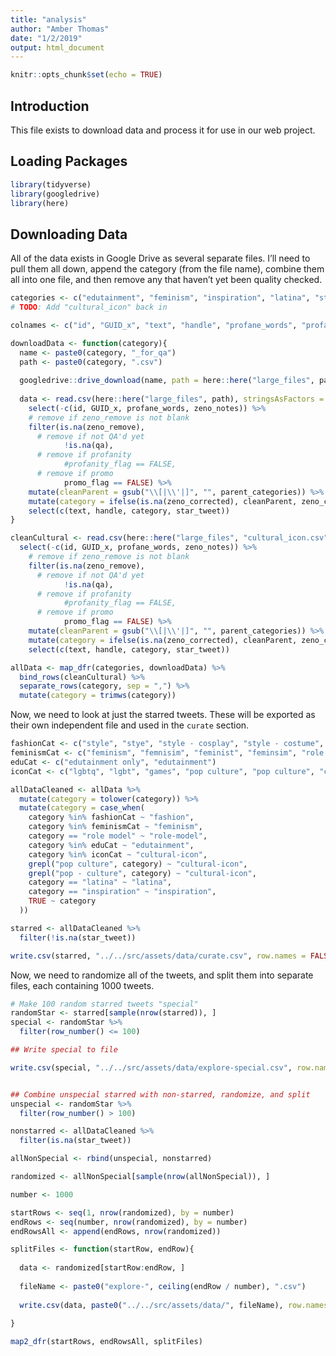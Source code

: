 ```yaml
---
title: "analysis"
author: "Amber Thomas"
date: "1/2/2019"
output: html_document
---
```


```r
knitr::opts_chunk$set(echo = TRUE)
```

## Introduction

This file exists to download data and process it for use in our web project. 

## Loading Packages

```r
library(tidyverse)
library(googledrive)
library(here)
```

## Downloading Data

All of the data exists in Google Drive as several separate files. I'll need to pull them all down, append the category (from the file name), combine them all into one file, and then remove any that haven't yet been quality checked. 

```r
categories <- c("edutainment", "feminism", "inspiration", "latina", "style", "travel")
# TODO: Add "cultural_icon" back in
```

```r
colnames <- c("id", "GUID_x", "text", "handle", "profane_words", "profanity_flag", "promo_flag", "categories", "primary_category", "parent_categories", "zeno_notes", "zeno_remove", "zeno_corrected", "star_tweet", "qa")

downloadData <- function(category){
  name <- paste0(category, "_for_qa")
  path <- paste0(category, ".csv")
  
  googledrive::drive_download(name, path = here::here("large_files", path), type = "csv", overwrite = TRUE)
  
  data <- read.csv(here::here("large_files", path), stringsAsFactors = FALSE, header = TRUE, col.names = colnames, na.strings = c("", " ")) %>%
    select(-c(id, GUID_x, profane_words, zeno_notes)) %>%
    # remove if zeno_remove is not blank
    filter(is.na(zeno_remove),
      # remove if not QA'd yet
            !is.na(qa),
      # remove if profanity
            #profanity_flag == FALSE,
      # remove if promo
            promo_flag == FALSE) %>%
    mutate(cleanParent = gsub("\\[|\\'|]", "", parent_categories)) %>% 
    mutate(category = ifelse(is.na(zeno_corrected), cleanParent, zeno_corrected)) %>% 
    select(c(text, handle, category, star_tweet))
}
```

```r
cleanCultural <- read.csv(here::here("large_files", "cultural_icon.csv"), stringsAsFactors = FALSE, header = TRUE, col.names = colnames, na.strings = c("", " ")) %>%
  select(-c(id, GUID_x, profane_words, zeno_notes)) %>%
    # remove if zeno_remove is not blank
    filter(is.na(zeno_remove),
      # remove if not QA'd yet
            !is.na(qa),
      # remove if profanity
            #profanity_flag == FALSE,
      # remove if promo
            promo_flag == FALSE) %>%
    mutate(cleanParent = gsub("\\[|\\'|]", "", parent_categories)) %>% 
    mutate(category = ifelse(is.na(zeno_corrected), cleanParent, zeno_corrected)) %>% 
    select(c(text, handle, category, star_tweet))
```


```r
allData <- map_dfr(categories, downloadData) %>% 
  bind_rows(cleanCultural) %>% 
  separate_rows(category, sep = ",") %>% 
  mutate(category = trimws(category))
```


Now, we need to look at just the starred tweets. These will be exported as their own independent file and used in the `curate` section. 

```r
fashionCat <- c("style", "stye", "style - cosplay", "style - costume", "fashion", "cosplay", "halloween", "cultural style")
feminismCat <- c("feminism", "femnisim", "feminist", "feminsim", "role model")
eduCat <- c("edutainment only", "edutainment")
iconCat <- c("lgbtq", "lgbt", "games", "pop culture", "pop culture", "cultural icon", "nostalgia", "waldo", "game", "rockapella", "search", "like carmen", "nosalgia", "icon", "theme song", "pop culture game", "pop", "nostaligia", "netflix", "nostalia", "pop sugar")

allDataCleaned <- allData %>% 
  mutate(category = tolower(category)) %>% 
  mutate(category = case_when(
    category %in% fashionCat ~ "fashion",
    category %in% feminismCat ~ "feminism",
    category == "role model" ~ "role-model", 
    category %in% eduCat ~ "edutainment",
    category %in% iconCat ~ "cultural-icon",
    grepl("pop culture", category) ~ "cultural-icon",
    grepl("pop - culture", category) ~ "cultural-icon",
    category == "latina" ~ "latina",
    category == "inspiration" ~ "inspiration",
    TRUE ~ category
  ))

starred <- allDataCleaned %>% 
  filter(!is.na(star_tweet))

write.csv(starred, "../../src/assets/data/curate.csv", row.names = FALSE, na = "")
```

Now, we need to randomize all of the tweets, and split them into separate files, each containing 1000 tweets. 

```r
# Make 100 random starred tweets "special"
randomStar <- starred[sample(nrow(starred)), ]
special <- randomStar %>% 
  filter(row_number() <= 100)

## Write special to file

write.csv(special, "../../src/assets/data/explore-special.csv", row.names = FALSE, na = "")


## Combine unspecial starred with non-starred, randomize, and split
unspecial <- randomStar %>% 
  filter(row_number() > 100)

nonstarred <- allDataCleaned %>% 
  filter(is.na(star_tweet))

allNonSpecial <- rbind(unspecial, nonstarred)

randomized <- allNonSpecial[sample(nrow(allNonSpecial)), ]
```

```r
number <- 1000

startRows <- seq(1, nrow(randomized), by = number) 
endRows <- seq(number, nrow(randomized), by = number)
endRowsAll <- append(endRows, nrow(randomized))

splitFiles <- function(startRow, endRow){
  
  data <- randomized[startRow:endRow, ]
  
  fileName <- paste0("explore-", ceiling(endRow / number), ".csv")
  
  write.csv(data, paste0("../../src/assets/data/", fileName), row.names = FALSE, na = "")
  
}

map2_dfr(startRows, endRowsAll, splitFiles)
```



